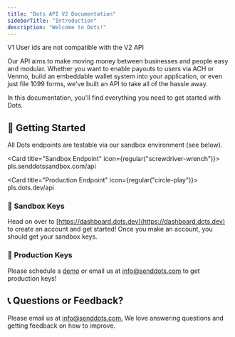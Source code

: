 ```yaml
---
title: "Dots API V2 Documentation"
sidebarTitle: "Introduction"
description: "Welcome to Dots!"
---
```


<Warning>V1 User ids are not compatible with the V2 API</Warning>

Our API aims to make moving money between businesses and people easy and modular. Whether you want to enable payouts to users via ACH or Venmo, build an embeddable wallet system into your application, or even just file 1099 forms, we've built an API to take all of the hassle away.

In this documentation, you'll find everything you need to get started with Dots.

## 💸 Getting Started

All Dots endpoints are testable via our sandbox environment (see below).

<Card title="Sandbox Endpoint" icon={regular("screwdriver-wrench")}>
  pls.senddotssandbox.com/api
</Card>

<Card title="Production Endpoint" icon={regular("circle-play")}>
  pls.dots.dev/api
</Card>

### 🔑 Sandbox Keys

Head on over to [https://dashboard.dots.dev](https://dashboard.dots.dev) to create an account and get started! Once you make an account, you should get your sandbox keys.

### 🔑 Production Keys

Please schedule a [demo](https://dots.dev/get%5Fstarted) or email us at [info@senddots.com](mailto:info@senddots.com) to get production keys!

## 📞 Questions or Feedback?

Please email us at [info@senddots.com.](mailto:info@senddots.com) We love answering questions and getting feedback on how to improve.
